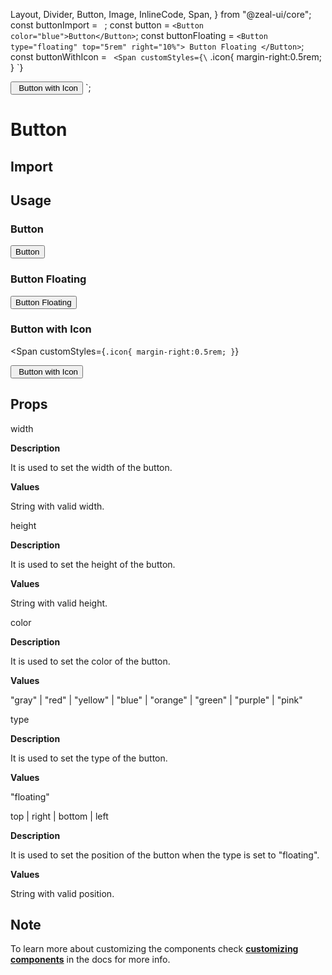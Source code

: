   Layout,
  Divider,
  Button,
  Image,
  InlineCode,
  Span,
} from "@zeal-ui/core";
const buttonImport = `
`;
const button = `
<Button color="blue">Button</Button>
`;
const buttonFloating = `
<Button type="floating" top="5rem" right="10%">
  Button Floating
</Button>
`;
const buttonWithIcon = `
<Span
  customStyles={\`
    .icon{
        margin-right:0.5rem;
    }
\`}
>
  <Button width="10rem" height="2rem">
    <Image
      src="/phone.svg"
      alt="phone"
      width="1.5rem"
      height="1.5rem"
      className="icon"
    />
    Button with Icon
  </Button>
</Span>
`;

<Layout title="Button">

# Button

<Divider />

## Import

<CodeSnippet code={buttonImport} />

## Usage

### Button

<Button color="blue">Button</Button>

<CodeSnippet code={button} />

### Button Floating

<Button type="floating" top="5rem" right="10%">
  Button Floating
</Button>

<CodeSnippet code={buttonFloating} />

### Button with Icon

<Span
  customStyles={`
    .icon{
        margin-right:0.5rem;
    }
`}
>
  <Button width="10rem" height="2rem">
    <Image
      src="/phone.svg"
      alt="phone"
      width="1.5rem"
      height="1.5rem"
      className="icon"
    />
    Button with Icon
  </Button>
</Span>

<CodeSnippet code={buttonWithIcon} />

## Props

<InlineCode>width</InlineCode>

**Description**

It is used to set the width of the button.

**Values**

String with valid width.

<Divider />

<InlineCode>height</InlineCode>

**Description**

It is used to set the height of the button.

**Values**

String with valid height.

<Divider />

<InlineCode>color</InlineCode>

**Description**

It is used to set the color of the button.

**Values**

"gray" | "red" | "yellow" | "blue" | "orange" | "green" | "purple" | "pink"

<Divider />

<InlineCode>type</InlineCode>

**Description**

It is used to set the type of the button.

**Values**

"floating"

<Divider />

<InlineCode>top | right | bottom | left</InlineCode>

**Description**

It is used to set the position of the button when the type is set to "floating".

**Values**

String with valid position.

<Divider />

## Note

To learn more about customizing the components check **[customizing components](/docs/customizing-components)** in the docs for more info.

</Layout>
